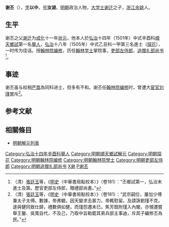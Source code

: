 {{明清人物信息框
| 姓名 = 謝丕
| 原名 =
| 圖片名稱 = Xie Pi.jpg
| 圖片大小 = 180px
| 圖片說明 = 谢丕像
| 最高職務 = 吏部左侍郎
| 國家 = 大明
| 爵位 =
| 籍貫 = [[浙江|浙江]][[餘姚縣|餘姚縣]]
| 族裔 = 
| 字號 = 字以中，號汝湖
| 室名 = 
| 諡號 = 
| 出生日期 = 成化十八年（1482年）
| 出生地點 = 
| 逝世日期 = 嘉靖三十五年（1556年）
| 逝世地點 = 
| 墓葬 =
| 配偶 =
| 親屬 = 父 [[谢迁|谢迁]]
| 出身 = 
*弘治十四年辛酉科順天鄉試第一名舉人
*弘治十八年乙丑科進士及第
| 經歷 = 
| 著作 =
}}

'''谢丕'''（{{bd|1482年||1556年||Xie}}），[[表字|字]]'''以中'''，[[号|号]]'''汝湖'''，[[明朝|明朝]]政治人物，[[大学士|大学士]][[谢迁|谢迁]]之子，[[浙江|浙江]][[余姚|余姚]]人。

==生平==
谢丕之父[[谢迁|谢迁]]为[[成化|成化]]十一年[[状元|状元]]，他本人於[[弘治|弘治]]十四年（1501年）中式辛酉科[[順天|順天]][[顺天府|鄉試]]第一名[[舉人|舉人]]，[[弘治_(明朝)|弘治]]十八年（1505年）中式乙丑科一甲第三名進士（[[探花|探花]]），一时传为佳话。授[[翰林院编修|翰林院编修]]，历任[[翰林学士|翰林学士]]掌院事，[[吏部左侍郎|吏部左侍郎]]，[[追赠|追赠]][[礼部尚书|礼部尚书]]<ref>（清）[[張廷玉|張廷玉]]等，《[[明史|明史]]（中華書局點校本）》（卷181）：“丕鄉試第一，弘治末進士及第。歷官吏部左侍郎，贈禮部尚書。”</ref>。

==事迹==
谢丕虽与权相[[严嵩|严嵩]]為同科进士，但多有不和。谢丕任[[翰林院编修|翰林院编修]]时，曾遭大[[宦官|宦官]][[刘瑾|刘瑾]]罢斥<ref>（清）[[張廷玉|張廷玉]]等，《[[明史|明史]]（中華書局點校本）》（卷181）：“武宗嗣位，屢加少傅兼太子太傅。數諫，帝弗聽。因天變求去甚力，帝輒慰留。及請誅劉瑾不克，遂與健同致仕歸，禮數俱如健。而瑾怨遷未已。焦芳既附瑾入內閣，亦憾遷嘗舉王鏊、吳寬自代，不及己，乃取中旨勒罷其弟兵部主事迪，斥其子編修丕為民。”</ref>。

==参考文献==
{{wikisource|明史/卷181}}
{{Reflist}}

==相關條目==
*[[明朝解元列表|明朝解元列表]]

{{弘治十八年乙丑科殿試金榜}}
{{規範控制}}
{{DEFAULTSORT:Xie謝}}
[[Category:弘治十四年辛酉科舉人|Category:弘治十四年辛酉科舉人]]
[[Category:明朝順天鄉試解元|Category:明朝順天鄉試解元]]
[[Category:明朝探花|Category:明朝探花]]
[[Category:明朝翰林院编修|Category:明朝翰林院编修]]
[[Category:明朝翰林院學士|Category:明朝翰林院學士]]
[[Category:明朝吏部左侍郎|Category:明朝吏部左侍郎]]
[[Category:明朝追赠礼部尚书|Category:明朝追赠礼部尚书]]
[[Category:余姚人|X谢]]
[[Category:餘姚泗門謝氏|P谢丕]]